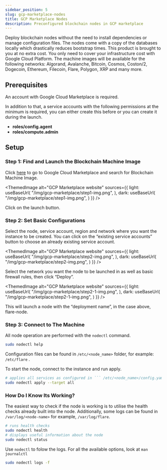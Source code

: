 ```yaml
---
sidebar_position: 5
slug: gcp-marketplace-nodes
title: GCP Marketplace Nodes
description: Preconfigured blockchain nodes in GCP marketplace
---
```



Deploy blockchain nodes without the need to install dependencies or manage configuration files. The nodes come with a copy of the databases locally which drastically reduces bootstrap times. This product is brought to you at no extra cost. You only need to cover your infrastructure cost with Google Cloud Platform. The machine images will be available for the following networks: Algorand, Avalanche, Bitcoin, Cosmos, Coston/2, Dogecoin, Ethereum, Filecoin, Flare, Polygon, XRP and many more.

## Prerequisites

An account with Google Cloud Marketplace is required. 

In addition to that, a service accounts with the following permissions at the minimum is required, you can either create this before or you can create it during the launch.

- **roles/config.agent**
- **roles/compute.admin**

## Setup 

### Step 1: Find and Launch the Blockchain Machine Image

Click [here](https://console.cloud.google.com/marketplace) to go to Google Cloud Marketplace and search for Blockchain Machine Image. 

<ThemedImage
    alt="GCP Marketplace website"
    sources={{
    light: useBaseUrl(
      "/img/gcp-marketplace/step1-img.png",
    ), 
    dark: useBaseUrl(
      "/img/gcp-marketplace/step1-img.png",
    )
  }}
/>


Click on the launch button.

### Step 2: Set Basic Configurations

Select the node, service account, region and network where you want the instance to be created. You can click on the “existing service accounts” button to choose an already existing service account.

<ThemedImage
    alt="GCP Marketplace website"
    sources={{
    light: useBaseUrl(
      "/img/gcp-marketplace/step2-img.png",
    ), 
    dark: useBaseUrl(
      "/img/gcp-marketplace/step2-img.png",
    )
  }}
/>

Select the network you want the node to be launched in as well as basic firewall rules, then click “Deploy”.

<ThemedImage
    alt="GCP Marketplace website"
    sources={{
    light: useBaseUrl(
      "/img/gcp-marketplace/step2-1-img.png",
    ), 
    dark: useBaseUrl(
      "/img/gcp-marketplace/step2-1-img.png",
    )
  }}
/>



This will launch a node with the “deployment name”, in the case above, flare-node.

### Step 3: Connect to The Machine

All node operation are performed with the ```nodectl``` command. 

```bash
sudo nodectl help
```

Configuration files can be found in  ```/etc/<node_name>``` folder, for example: ``` /etc/flare ``` .

To start the node, connect to the instance and run apply.


```bash
# applies all services as configured in ``` /etc/<node_name>/config.yaml ```
sudo nodectl apply --target all
```

### How Do I Know Its Working? 

The easiest way to check if the node is working is to utilise the health checks already built into the node. Additionally, some logs can be found in ``` /var/log/<node-name> ``` for example, ``` /var/log/flare ```. 

```bash
# runs health checks
sudo nodectl health
# displays useful information about the node
sudo nodectl status
```

Use ``` nodectl ``` to folow the logs. For all the available options, look at ``` man journalctl ``` 

```bash
sudo nodectl logs -f
```
